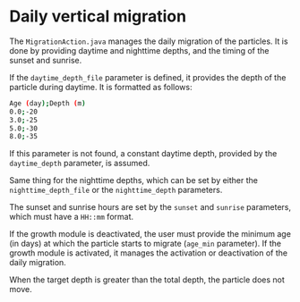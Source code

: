 # Daily vertical migration

The `MigrationAction.java` manages the daily migration of the particles. It is done by providing daytime and nighttime depths, and the timing of the sunset and sunrise.

If the `daytime_depth_file` parameter is defined, it provides the depth of the particle during daytime. It is formatted as follows:

```bash
Age (day);Depth (m)
0.0;-20
3.0;-25
5.0;-30
8.0;-35
```

If this parameter is not found, a constant daytime depth, provided by the `daytime_depth` parameter, is assumed.

Same thing for the nighttime depths, which can be set by either the `nighttime_depth_file` or the `nighttime_depth` parameters.

The sunset and sunrise hours are set by the `sunset` and `sunrise` parameters, which must have a `HH::mm` format.

If the growth module is deactivated, the user must provide the minimum age (in days) at which the particle starts to migrate (`age_min` parameter). If the growth module is activated, it manages the activation or deactivation of the daily migration.

:::{.callout-warning}
When the target depth is greater than the total depth, the particle does not move.
:::
